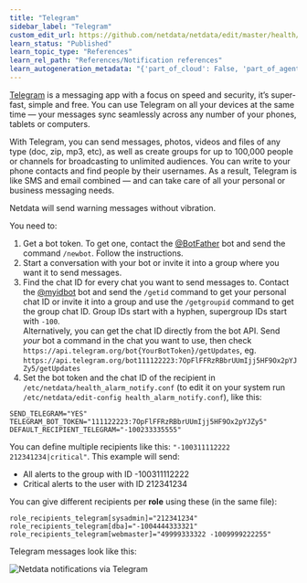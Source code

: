 ```yaml
---
title: "Telegram"
sidebar_label: "Telegram"
custom_edit_url: https://github.com/netdata/netdata/edit/master/health/notifications/telegram/README.md
learn_status: "Published"
learn_topic_type: "References"
learn_rel_path: "References/Notification references"
learn_autogeneration_metadata: "{'part_of_cloud': False, 'part_of_agent': True}"
---
```



[Telegram](https://telegram.org/) is a messaging app with a focus on speed and security, it’s super-fast, simple and free. You can use Telegram on all your devices at the same time — your messages sync seamlessly across any number of your phones, tablets or computers.

With Telegram, you can send messages, photos, videos and files of any type (doc, zip, mp3, etc), as well as create groups for up to 100,000 people or channels for broadcasting to unlimited audiences. You can write to your phone contacts and find people by their usernames. As a result, Telegram is like SMS and email combined — and can take care of all your personal or business messaging needs.

Netdata will send warning messages without vibration.

You need to:

1.  Get a bot token. To get one, contact the [@BotFather](https://t.me/BotFather) bot and send the command `/newbot`. Follow the instructions.
2.  Start a conversation with your bot or invite it into a group where you want it to send messages.
3.  Find the chat ID for every chat you want to send messages to. Contact the [@myidbot](https://t.me/myidbot) bot and send the `/getid` command to get your personal chat ID or invite it into a group and use the `/getgroupid` command to get the group chat ID. Group IDs start with a hyphen, supergroup IDs start with `-100`.  
    Alternatively, you can get the chat ID directly from the bot API. Send *your* bot a command in the chat you want to use, then check `https://api.telegram.org/bot{YourBotToken}/getUpdates`, eg.  `https://api.telegram.org/bot111122223:7OpFlFFRzRBbrUUmIjj5HF9Ox2pYJZy5/getUpdates`
4.  Set the bot token and the chat ID of the recipient in `/etc/netdata/health_alarm_notify.conf` (to edit it on your system run `/etc/netdata/edit-config health_alarm_notify.conf`), like this:
```
SEND_TELEGRAM="YES"
TELEGRAM_BOT_TOKEN="111122223:7OpFlFFRzRBbrUUmIjj5HF9Ox2pYJZy5"
DEFAULT_RECIPIENT_TELEGRAM="-100233335555"
```

You can define multiple recipients like this: `"-100311112222 212341234|critical"`.
This example will send:

-   All alerts to the group with ID -100311112222
-   Critical alerts to the user with ID 212341234

You can give different recipients per **role** using these (in the same file):

```
role_recipients_telegram[sysadmin]="212341234"
role_recipients_telegram[dba]="-1004444333321"
role_recipients_telegram[webmaster]="49999333322 -1009999222255"
```

Telegram messages look like this:

![Netdata notifications via Telegram](https://user-images.githubusercontent.com/1153921/66612223-f07dfb80-eb75-11e9-976f-5734ffd93ecd.png)


